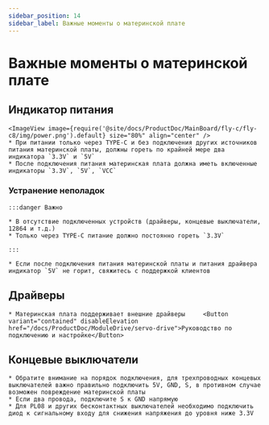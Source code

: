 ```yaml
---
sidebar_position: 14
sidebar_label: Важные моменты о материнской плате
---
```


# Важные моменты о материнской плате

## Индикатор питания
    <ImageView image={require('@site/docs/ProductDoc/MainBoard/fly-c/fly-c8/img/power.png').default} size="80%" align="center" />
    * При питании только через TYPE-C и без подключения других источников питания материнской платы, должны гореть по крайней мере два индикатора `3.3V` и `5V`
    * После подключения питания материнская плата должна иметь включенные индикаторы `3.3V`, `5V`, `VCC`

### Устранение неполадок


    :::danger Важно

    * В отсутствие подключенных устройств (драйверы, концевые выключатели, 12864 и т.д.)
    * Только через TYPE-C питание должно постоянно гореть `3.3V`

    :::

    * Если после подключения питания материнской платы и питания драйвера индикатор `5V` не горит, свяжитесь с поддержкой клиентов

## Драйверы

    * Материнская плата поддерживает внешние драйверы     <Button variant="contained" disableElevation href="/docs/ProductDoc/ModuleDrive/servo-drive">Руководство по подключению и настройке</Button>

## Концевые выключатели

    * Обратите внимание на порядок подключения, для трехпроводных концевых выключателей важно правильно подключить 5V, GND, S, в противном случае возможен повреждение материнской платы
    * Если два провода, подключите S к GND напрямую
    * Для PL08 и других бесконтактных выключателей необходимо подключить диод к сигнальному входу для снижения напряжения до уровня ниже 3.3V

